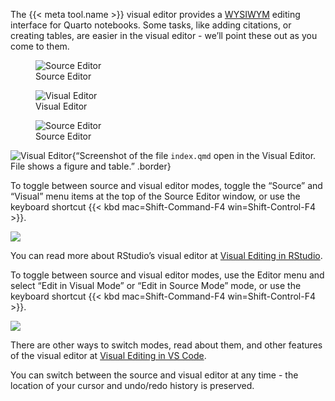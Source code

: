 The {{< meta tool.name >}} visual editor provides a [WYSIWYM](https://en.wikipedia.org/wiki/WYSIWYM) editing interface for Quarto notebooks. Some tasks, like adding citations, or creating tables, are easier in the visual editor - we'll point these out as you come to them.

::: {.content-visible when-meta="tool.is_rstudio"}
::: {layout-ncol=2}
![Source Editor](images/source-editor-rstudio.png){fig-alt="Screenshot of the file `index.qmd` open in the Source Editor. File shows line numbers and the raw markdown for inserting a figure and table." .border}

![Visual Editor](images/visual-editor-rstudio.png){fig-alt="Screenshot of the file `index.qmd` open in the Visual Editor. File shows a figure and table." .border} 
:::
:::

::: {.content-visible when-meta="tool.is_vscode"}
::: {layout-ncol=2}
![Source Editor](images/source-editor-vscode.png){fig-alt="Screenshot of the file `index.qmd` open in the Source Editor. File shows line numbers and the raw markdown for inserting a figure and table." .border}

![Visual Editor](images/visual-editor-vscode.png){"Screenshot of the file `index.qmd` open in the Visual Editor. File shows a figure and table." .border}
:::
:::


::: {.content-visible when-meta="tool.is_rstudio"}
To toggle between source and visual editor modes, toggle the "Source" and "Visual" menu items at the top of the Source Editor window, or use the keyboard shortcut {{< kbd mac=Shift-Command-F4 win=Shift-Control-F4 >}}.

![](images/source-visual-buttons-rstudio.png){fig-alt="Screenshot of the Source Editor pane in RStudio. The Visual button in the toolbar at the top of the Editor pane is highlighted."} 

You can read more about RStudio's visual editor at [Visual Editing in RStudio](/docs/visual-editor/).
:::

::: {.content-visible when-meta="tool.is_vscode"}
To toggle between source and visual editor modes, use the Editor menu and select "Edit in Visual Mode" or "Edit in Source Mode" mode,
or use the keyboard shortcut {{< kbd mac=Shift-Command-F4 win=Shift-Control-F4 >}}.

![](images/source-visual-menu-vscode.png){fig-alt="Screenshot of the Editor menu in VS Code. The 'Edit in Visual Mode' item in the '...' menu is highlighted."} 

There are other ways to switch modes, read about them, and other features of the visual editor at [Visual Editing in VS Code](/docs/visual-editor/vscode/).
:::

You can switch between the source and visual editor at any time - the location of your cursor and undo/redo history is preserved.

